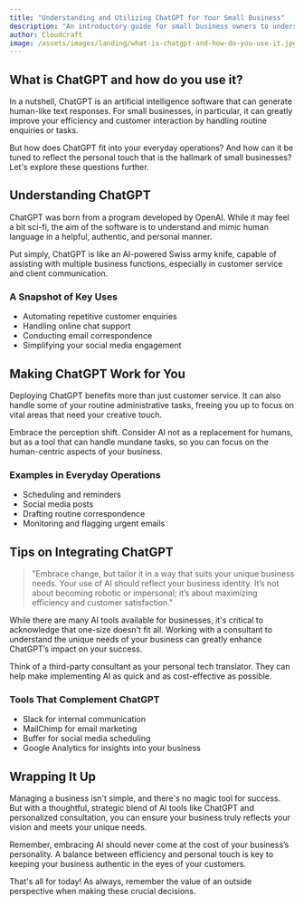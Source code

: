 ```yaml
---
title: "Understanding and Utilizing ChatGPT for Your Small Business"
description: "An introductory guide for small business owners to understand and leverage the power of ChatGPT, both in customer interaction and day-to-day operations."
author: Cloudcraft
image: /assets/images/landing/what-is-chatgpt-and-how-do-you-use-it.jpg
---
```


## What is ChatGPT and how do you use it?

In a nutshell, ChatGPT is an artificial intelligence software that can generate human-like text responses. For small businesses, in particular, it can greatly improve your efficiency and customer interaction by handling routine enquiries or tasks.

But how does ChatGPT fit into your everyday operations? And how can it be tuned to reflect the personal touch that is the hallmark of small businesses? Let's explore these questions further.

<ServicesBlurb />

## Understanding ChatGPT

ChatGPT was born from a program developed by OpenAI. While it may feel a bit sci-fi, the aim of the software is to understand and mimic human language in a helpful, authentic, and personal manner.

Put simply, ChatGPT is like an AI-powered Swiss army knife, capable of assisting with multiple business functions, especially in customer service and client communication.

### A Snapshot of Key Uses

 * Automating repetitive customer enquiries
 * Handling online chat support
 * Conducting email correspondence
 * Simplifying your social media engagement

## Making ChatGPT Work for You

Deploying ChatGPT benefits more than just customer service. It can also handle some of your routine administrative tasks, freeing you up to focus on vital areas that need your creative touch.

Embrace the perception shift. Consider AI not as a replacement for humans, but as a tool that can handle mundane tasks, so you can focus on the human-centric aspects of your business.

### Examples in Everyday Operations

 * Scheduling and reminders
 * Social media posts
 * Drafting routine correspondence
 * Monitoring and flagging urgent emails

<GetStartedBlurb />

## Tips on Integrating ChatGPT 

<blockquote tip>
"Embrace change, but tailor it in a way that suits your unique business needs. Your use of AI should reflect your business identity. It’s not about becoming robotic or impersonal; it’s about maximizing efficiency and customer satisfaction."
</blockquote>

While there are many AI tools available for businesses, it's critical to acknowledge that one-size doesn't fit all. Working with a consultant to understand the unique needs of your business can greatly enhance ChatGPT’s impact on your success.

Think of a third-party consultant as your personal tech translator. They can help make implementing AI as quick and as cost-effective as possible. 

### Tools That Complement ChatGPT

 * Slack for internal communication 
 * MailChimp for email marketing 
 * Buffer for social media scheduling 
 * Google Analytics for insights into your business 

## Wrapping It Up

Managing a business isn't simple, and there's no magic tool for success. But with a thoughtful, strategic blend of AI tools like ChatGPT and personalized consultation, you can ensure your business truly reflects your vision and meets your unique needs.

Remember, embracing AI should never come at the cost of your business’s personality. A balance between efficiency and personal touch is key to keeping your business authentic in the eyes of your customers. 

That's all for today! As always, remember the value of an outside perspective when making these crucial decisions.